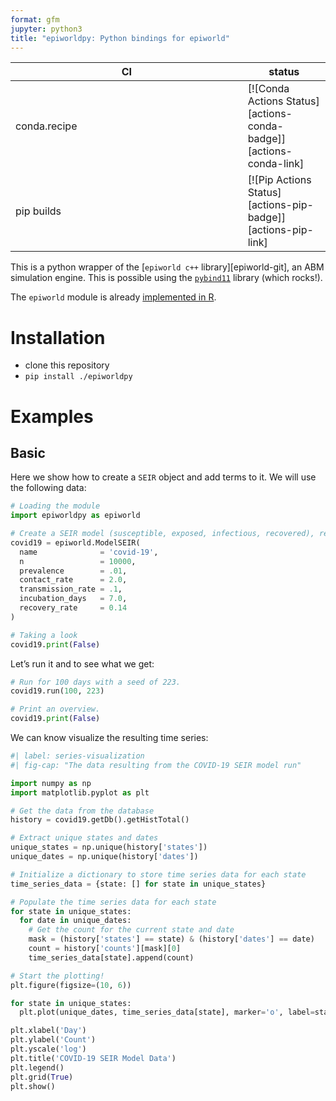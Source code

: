 ```yaml
---
format: gfm
jupyter: python3
title: "epiworldpy: Python bindings for epiworld"
---
```



|      CI              | status |
|----------------------|--------|
| conda.recipe         | [![Conda Actions Status][actions-conda-badge]][actions-conda-link] |
| pip builds           | [![Pip Actions Status][actions-pip-badge]][actions-pip-link] |

This is a python wrapper of the [`epiworld c++` library][epiworld-git], an ABM
simulation engine. This is possible using the
[`pybind11`][] library (which rocks!).

The `epiworld` module is already
[implemented in R](https://github.com/UofUEpiBio/epiworldR){target="_blank"}.

# Installation

- clone this repository
- `pip install ./epiworldpy`

# Examples 

## Basic

Here we show how to create a `SEIR` object and add terms to it. We will use the following data:

```python
# Loading the module
import epiworldpy as epiworld

# Create a SEIR model (susceptible, exposed, infectious, recovered), representing COVID-19.
covid19 = epiworld.ModelSEIR(
  name              = 'covid-19',
  n                 = 10000,
  prevalence        = .01,
  contact_rate      = 2.0,
  transmission_rate = .1,
  incubation_days   = 7.0,
  recovery_rate     = 0.14
)

# Taking a look
covid19.print(False)
```

Let's run it and to see what we get:

```python
# Run for 100 days with a seed of 223.
covid19.run(100, 223)

# Print an overview.
covid19.print(False)
```

We can know visualize the resulting time series:

```python
#| label: series-visualization
#| fig-cap: "The data resulting from the COVID-19 SEIR model run"

import numpy as np
import matplotlib.pyplot as plt

# Get the data from the database
history = covid19.getDb().getHistTotal()

# Extract unique states and dates
unique_states = np.unique(history['states'])
unique_dates = np.unique(history['dates'])

# Initialize a dictionary to store time series data for each state
time_series_data = {state: [] for state in unique_states}

# Populate the time series data for each state
for state in unique_states:
  for date in unique_dates:
    # Get the count for the current state and date
    mask = (history['states'] == state) & (history['dates'] == date)
    count = history['counts'][mask][0]
    time_series_data[state].append(count)

# Start the plotting!
plt.figure(figsize=(10, 6))

for state in unique_states:
  plt.plot(unique_dates, time_series_data[state], marker='o', label=state)

plt.xlabel('Day')
plt.ylabel('Count')
plt.yscale('log')
plt.title('COVID-19 SEIR Model Data')
plt.legend()
plt.grid(True)
plt.show()
```

[`pybind11`]: https://pybind11.readthedocs.io/en/stable/